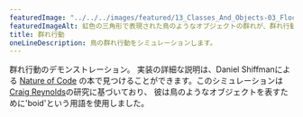 ---
featuredImage: "../../../images/featured/13_Classes_And_Objects-03_Flocking-thumbnail.png"
featuredImageAlt: 虹色の三角形で表現された鳥のようなオブジェクトの群れが、群れ行動をモデル化している。
title: 群れ行動
oneLineDescription: 鳥の群れ行動をシミュレーションします。
---

群れ行動のデモンストレーション。
実装の詳細な説明は、Daniel Shiffmanによる
<a href="https://natureofcode.com/book/chapter-6-autonomous-agents/">Nature of Code</a>
の本で見つけることができます。このシミュレーションは
<a href="http://www.red3d.com/cwr/">Craig Reynolds</a>の研究に基づいており、
彼は鳥のようなオブジェクトを表すために'boid'という用語を使用しました。
